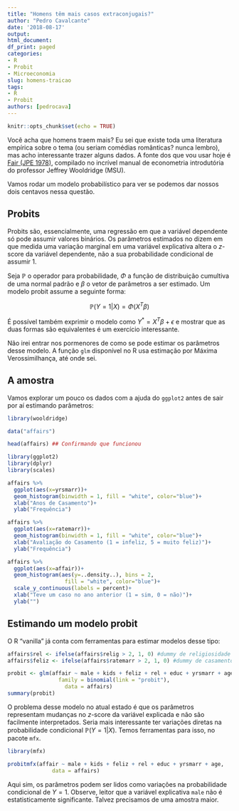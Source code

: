 ---
title: "Homens têm mais casos extraconjugais?"
author: "Pedro Cavalcante"
date: '2018-08-17'
output:
html_document:
df_print: paged
categories:
- R
- Probit
- Microeconomia
slug: homens-traicao
tags:
- R
- Probit
authors: [pedrocava]
---

```{r setup, include=FALSE}
knitr::opts_chunk$set(echo = TRUE)
```

Você acha que homens traem mais? Eu sei que existe toda uma literatura empírica sobre o tema (ou seriam comédias românticas? nunca lembro), mas acho interessante trazer alguns dados. A fonte dos que vou usar hoje é [Fair (JPE 1978)](http://people.stern.nyu.edu/wgreene/Lugano2013/Fair-ExtramaritalAffairs.pdf), compilado no incrível manual de econometria introdutória do professor Jeffrey Wooldridge (MSU). 

Vamos rodar um modelo probabilístico para ver se podemos dar nossos dois centavos nessa questão.


## Probits 

Probits são, essencialmente, uma regressão em que a variável dependente só pode assumir valores binários. Os parâmetros estimados no dizem em que medida uma variação marginal em uma variável explicativa altera o $z$-score da variável dependente, não a sua probabilidade condicional de assumir $1$. 

Seja $\mathbb{P}$ o operador para probabilidade, $\Phi$ a função de distribuição cumultiva de uma normal padrão e $\beta$ o vetor de parâmetros a ser estimado. Um modelo probit assume a seguinte forma:

$$\mathbb{P}(Y=1 | X) = \Phi (X^T \beta)$$

É possível também exprimir o modelo como $Y^{*} = X^T \beta + \epsilon$ e mostrar que as duas formas são equivalentes é um exercício interessante. 

Não irei entrar nos pormenores de como se pode estimar os parâmetros desse modelo. A função ```glm``` disponível no R usa estimação por Máxima Verossimilhança, até onde sei.


## A amostra

Vamos explorar um pouco os dados com a ajuda do ```ggplot2``` antes de sair por aí estimando parâmetros:


```{r warning=FALSE}
library(wooldridge)

data("affairs")

head(affairs) ## Confirmando que funcionou
```


```{r graficos, dpi = 1000, warning = FALSE}
library(ggplot2)
library(dplyr)
library(scales)

affairs %>%
  ggplot(aes(x=yrsmarr))+
  geom_histogram(binwidth = 1, fill = "white", color="blue")+
  xlab("Anos de Casamento")+
  ylab("Frequência")

affairs %>%
  ggplot(aes(x=ratemarr))+
  geom_histogram(binwidth = 1, fill = "white", color="blue")+
  xlab("Avaliação do Casamento (1 = infeliz, 5 = muito feliz)")+
  ylab("Frequência")

affairs %>%
  ggplot(aes(x=affair))+
  geom_histogram(aes(y=..density..), bins = 2,
                  fill = "white", color="blue")+
  scale_y_continuous(labels = percent)+
  xlab("Teve um caso no ano anterior (1 = sim, 0 = não)")+
  ylab("")

```

## Estimando um modelo probit

O R "vanilla" já conta com ferramentas para estimar modelos desse tipo:

```{r warning = FALSE, message=FALSE}
affairs$rel <- ifelse(affairs$relig > 2, 1, 0) #dummy de religiosidade
affairs$feliz <- ifelse(affairs$ratemarr > 2, 1, 0) #dummy de casamento feliz

probit <- glm(affair ~ male + kids + feliz + rel + educ + yrsmarr + age,
                family = binomial(link = "probit"),
                  data = affairs)
summary(probit)
```

O problema desse modelo no atual estado é que os parâmetros representam mudanças no $z$-score da variável explicada e não são facilmente interpretados. Seria mais interessante ter variações diretas na probabilidade condicional $\mathbb{P}(Y=1 | X)$. Temos ferramentas para isso, no pacote ```mfx```.

```{r warning=FALSE, message=FALSE}
library(mfx)

probitmfx(affair ~ male + kids + feliz + rel + educ + yrsmarr + age,
              data = affairs)
```

Aqui sim, os parâmetros podem ser lidos como variações na probabilidade condicional de $Y=1$. Observe, leitor que a variável explicativa ```male``` não é estatisticamente significante. Talvez precisamos de uma amostra maior.

